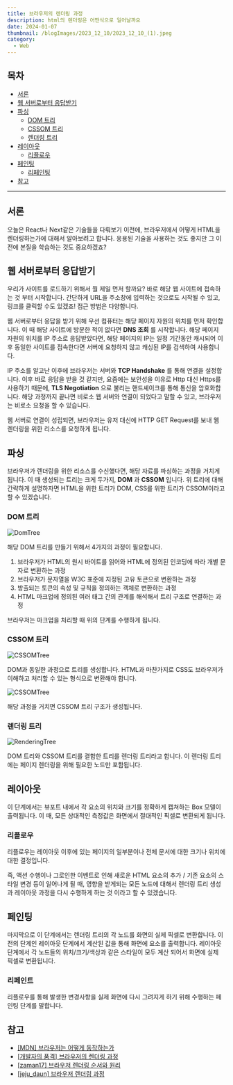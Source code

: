 ```yaml
---
title: 브라우저의 렌더링 과정
description: html의 렌더링은 어떤식으로 일어날까요
date: 2024-01-07
thumbnail: /blogImages/2023_12_10/2023_12_10_(1).jpeg
category:
  - Web
---
```


## 목차

- [서론](#서론)
- [웹 서버로부터 응답받기](#웹-서버로부터-응답받기)
- [파싱](#파싱)
  - [DOM 트리](#dom-트리)
  - [CSSOM 트리](#cssom-트리)
  - [렌더링 트리](#렌더링-트리)
- [레이아웃](#레이아웃)
  - [리플로우](#리플로우)
- [페인팅](#페인팅)
  - [리페인팅](#리페인팅)
- [참고](#참고)

---

## 서론

오늘은 React나 Next같은 기술들을 다뤄보기 이전에, 브라우저에서 어떻게 HTML을 렌더링하는가에 대해서 알아보려고 합니다.
응용된 기술을 사용하는 것도 좋지만 그 이전에 본질을 학습하는 것도 중요하겠죠?

## 웹 서버로부터 응답받기

우리가 사이트를 로드하기 위해서 뭘 제일 먼저 할까요? 바로 해당 웹 사이트에 접속하는 것 부터 시작합니다.
간단하게 URL을 주소창에 입력하는 것으로도 시작될 수 있고, 링크를 클릭할 수도 있겠죠! 접근 방법은 다양합니다.

웹 서버로부터 응답을 받기 위해 우선 컴퓨터는 해당 페이지 자원의 위치를 먼저 확인합니다. 이 때 해당 사이트에 방문한 적이 없다면 **DNS 조회** 를 시작합니다.
해당 페이지 자원의 위치를 IP 주소로 응답받았다면, 해당 페이지의 IP는 일정 기간동안 캐시되어 이후 동일한 사이트를 접속한다면 서버에 요청하지 않고 캐싱된 IP를 검색하여 사용합니다.

IP 주소를 알고난 이후에 브라우저는 서버와 **TCP Handshake** 를 통해 연결을 설정합니다. 이후 바로 응답을 받을 것 같지만, 요즘에는 보안성을 이유로 Http 대신 Https를 사용하기 때문에,
**TLS Negotiation** 으로 불리는 핸드셰이크를 통해 통신을 암호화합니다. 해당 과정까지 끝나면 비로소 웹 서버와 연결이 되었다고 말할 수 있고, 브라우저는 비로소 요청을 할 수 있습니다.

웹 서버로 연결이 성립되면, 브라우저는 유저 대신에 HTTP GET Request를 보내 웹 렌더링을 위한 리소스를 요청하게 됩니다.

## 파싱

브라우저가 렌더링을 위한 리소스를 수신했다면, 해당 자료를 파싱하는 과정을 거치게 됩니다. 이 때 생성되는 트리는 크게 두가지, **DOM** 과 **CSSOM** 입니다.
위 트리에 대해 간략하게 설명하자면 HTML을 위한 트리가 DOM, CSS를 위한 트리가 CSSOM이라고 할 수 있겠습니다.

### DOM 트리

![DomTree](</blogImages/2024_01_07/2024_01_07_(1).png>)

해당 DOM 트리를 만들기 위해서 4가지의 과정이 필요합니다.

1. 브라우저가 HTML의 원시 바이트를 읽어와 HTML에 정의된 인코딩에 따라 개별 문자로 변환하는 과정
2. 브라우저가 문자열을 W3C 표준에 지정된 고유 토큰으로 변환하는 과정
3. 방출되는 토큰의 속성 및 규칙을 정의하는 객체로 변환하는 과정
4. HTML 마크업에 정의된 여러 태그 간의 관계를 해석해서 트리 구조로 연결하는 과정

브라우저는 마크업을 처리할 때 위의 단계를 수행하게 됩니다.

### CSSOM 트리

![CSSOMTree](</blogImages/2024_01_07/2024_01_07_(2).png>)

DOM과 동일한 과정으로 트리를 생성합니다. HTML과 마찬가지로 CSS도 브라우저가 이해하고 처리할 수 있는 형식으로 변환해야 합니다.

![CSSOMTree](</blogImages/2024_01_07/2024_01_07_(3).png>)

해당 과정을 거치면 CSSOM 트리 구조가 생성됩니다.

### 렌더링 트리

![RenderingTree](</blogImages/2024_01_07/2024_01_07_(4).png>)

DOM 트리와 CSSOM 트리를 결합한 트리를 렌더링 트리라고 합니다. 이 렌더링 트리에는 페이지 렌더링을 위해 필요한 노드만 포함됩니다.

## 레이아웃

이 단계에서는 뷰포트 내에서 각 요소의 위치와 크기를 정확하게 캡쳐하는 Box 모델이 출력됩니다.
이 때, 모든 상대적인 측정값은 화면에서 절대적인 픽셀로 변환되게 됩니다.

### 리플로우

리플로우는 레이아웃 이후에 있는 페이지의 일부분이나 전체 문서에 대한 크기나 위치에 대한 결정입니다.

즉, 액션 수행이나 그로인한 이벤트로 인해 새로운 HTML 요소의 추가 / 기존 요소의 스타일 변경 등이 일어나게 될 때,
영향을 받게되는 모든 노드에 대해서 렌더링 트리 생성과 레이아웃 과정을 다시 수행하게 하는 것 이라고 할 수 있겠습니다.

## 페인팅

마지막으로 이 단계에서는 렌더링 트리의 각 노드를 화면의 실제 픽셀로 변환합니다. 이전의 단계인 레이아웃 단계에서 계산된 값을 통해 화면에 요소를 출력합니다.
레이아웃 단계에서 각 노드들의 위치/크기/색상과 같은 스타일이 모두 계산 되어서 화면에 실제 픽셀로 변환됩니다.

### 리페인트

리플로우를 통해 발생한 변경사항을 실제 화면에 다시 그려지게 하기 위해 수행하는 페인팅 단계를 말합니다.

## 참고

- [[MDN] 브라우저는 어떻게 동작하는가](https://developer.mozilla.org/ko/docs/Web/Performance/How_browsers_work)
- [[개발자의 품격] 브라우저의 렌더링 과정](https://medium.com/%EA%B0%9C%EB%B0%9C%EC%9E%90%EC%9D%98%ED%92%88%EA%B2%A9/%EB%B8%8C%EB%9D%BC%EC%9A%B0%EC%A0%80%EC%9D%98-%EB%A0%8C%EB%8D%94%EB%A7%81-%EA%B3%BC%EC%A0%95-5c01c4158ce)
- [[zaman17] 브라우저 렌더링 순서와 원리](https://velog.io/@zaman17/%EA%B8%B0%EC%88%A0%EB%A9%B4%EC%A0%91%EB%8C%80%EB%B9%84-%EB%B8%8C%EB%9D%BC%EC%9A%B0%EC%A0%80-%EB%A0%8C%EB%8D%94%EB%A7%81-%EC%88%9C%EC%84%9C%EC%99%80-%EC%9B%90%EB%A6%AC)
- [[jeju_daun] 브라우저 렌더링 과정](https://velog.io/@jeju_daun/%EB%B8%8C%EB%9D%BC%EC%9A%B0%EC%A0%80-%EB%B8%8C%EB%9D%BC%EC%9A%B0%EC%A0%80-%EB%A0%8C%EB%8D%94%EB%A7%81-%EB%B0%A9%EC%8B%9D)